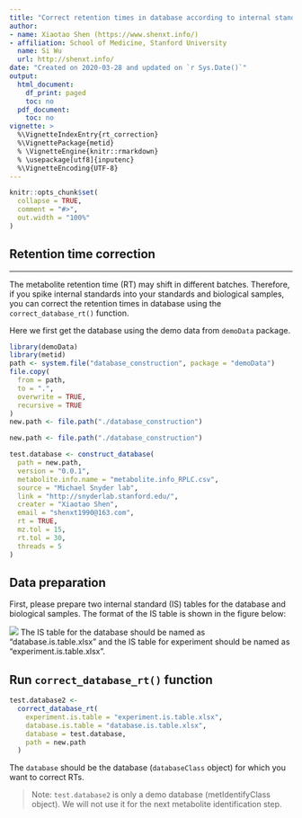 ```yaml
---
title: "Correct retention times in database according to internal standards"
author:
- name: Xiaotao Shen (https://www.shenxt.info/)
- affiliation: School of Medicine, Stanford University
  name: Si Wu
  url: http://shenxt.info/
date: "Created on 2020-03-28 and updated on `r Sys.Date()`"
output:
  html_document:
    df_print: paged
    toc: no
  pdf_document:
    toc: no
vignette: >
  %\VignetteIndexEntry{rt_correction}
  %\VignettePackage{metid}
  % \VignetteEngine{knitr::rmarkdown}
  % \usepackage[utf8]{inputenc}
  %\VignetteEncoding{UTF-8}
---
```


```r
knitr::opts_chunk$set(
  collapse = TRUE,
  comment = "#>", 
  out.width = "100%"
)
```

## **Retention time correction**
******************************************

The metabolite retention time (RT) may shift in different batches. Therefore, if you spike internal standards into your standards and biological samples, you can correct the retention times in database using the `correct_database_rt()` function. 

Here we first get the database using the demo data from `demoData` package.

```r
library(demoData)
library(metid)
path <- system.file("database_construction", package = "demoData")
file.copy(
  from = path,
  to = ".",
  overwrite = TRUE,
  recursive = TRUE
)
new.path <- file.path("./database_construction")
```


```r
new.path <- file.path("./database_construction")

test.database <- construct_database(
  path = new.path,
  version = "0.0.1",
  metabolite.info.name = "metabolite.info_RPLC.csv",
  source = "Michael Snyder lab",
  link = "http://snyderlab.stanford.edu/",
  creater = "Xiaotao Shen",
  email = "shenxt1990@163.com",
  rt = TRUE,
  mz.tol = 15,
  rt.tol = 30,
  threads = 5
)
```


## **Data preparation**

First, please prepare two internal standard (IS) tables for the database and biological samples. The format of the IS table is shown in the figure below:

![](../man/figures/IS_table.png)
The IS table for the database should be named as "database.is.table.xlsx" and the IS table for experiment should be named as "experiment.is.table.xlsx".

## **Run `correct_database_rt()` function**


```r
test.database2 <-
  correct_database_rt(
    experiment.is.table = "experiment.is.table.xlsx",
    database.is.table = "database.is.table.xlsx",
    database = test.database,
    path = new.path
  )
```

The `database` should be the database (`databaseClass` object) for which you want to correct RTs.

> Note:
`test.database2` is only a demo database (metIdentifyClass object). We will not use it for the next metabolite identification step.


